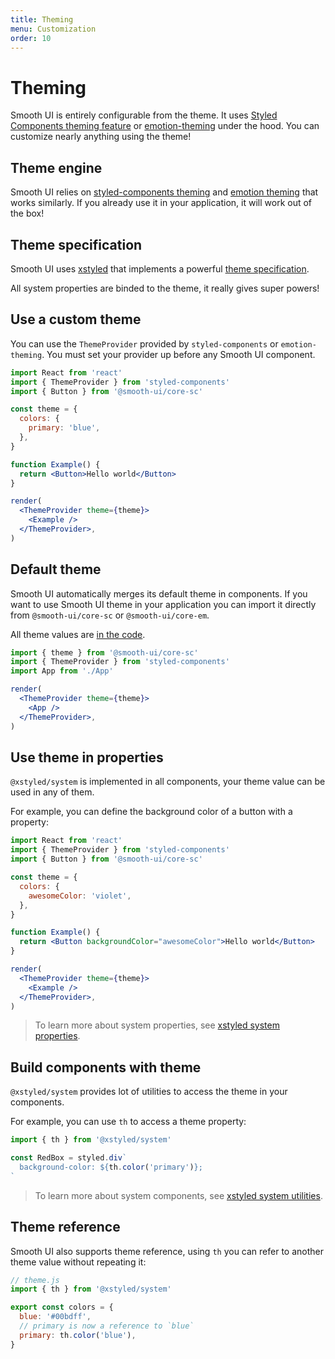 ```yaml
---
title: Theming
menu: Customization
order: 10
---
```


# Theming

Smooth UI is entirely configurable from the theme. It uses [Styled Components theming feature](https://www.styled-components.com/docs/advanced#theming) or [emotion-theming](https://emotion.sh/docs/theming) under the hood. You can customize nearly anything using the theme!

## Theme engine

Smooth UI relies on [styled-components theming](https://www.styled-components.com/docs/advanced#theming) and [emotion theming](https://emotion.sh/docs/theming) that works similarly. If you already use it in your application, it will work out of the box!

## Theme specification

Smooth UI uses [xstyled](https://www.smooth-code.com/open-source/xstyled/) that implements a powerful [theme specification](https://www.smooth-code.com/open-source/xstyled/docs/theme-specification/).

All system properties are binded to the theme, it really gives super powers!

## Use a custom theme

You can use the `ThemeProvider` provided by `styled-components` or `emotion-theming`. You must set your provider up before any Smooth UI component.

```jsx live noInline
import React from 'react'
import { ThemeProvider } from 'styled-components'
import { Button } from '@smooth-ui/core-sc'

const theme = {
  colors: {
    primary: 'blue',
  },
}

function Example() {
  return <Button>Hello world</Button>
}

render(
  <ThemeProvider theme={theme}>
    <Example />
  </ThemeProvider>,
)
```

## Default theme

Smooth UI automatically merges its default theme in components. If you want to use Smooth UI theme in your application you can import it directly from `@smooth-ui/core-sc` or `@smooth-ui/core-em`.

All theme values are [in the code](https://github.com/smooth-code/smooth-ui/tree/master/packages/shared/core/theme/common).

```jsx
import { theme } from '@smooth-ui/core-sc'
import { ThemeProvider } from 'styled-components'
import App from './App'

render(
  <ThemeProvider theme={theme}>
    <App />
  </ThemeProvider>,
)
```

## Use theme in properties

`@xstyled/system` is implemented in all components, your theme value can be used in any of them.

For example, you can define the background color of a button with a property:

```jsx live noInline
import React from 'react'
import { ThemeProvider } from 'styled-components'
import { Button } from '@smooth-ui/core-sc'

const theme = {
  colors: {
    awesomeColor: 'violet',
  },
}

function Example() {
  return <Button backgroundColor="awesomeColor">Hello world</Button>
}

render(
  <ThemeProvider theme={theme}>
    <Example />
  </ThemeProvider>,
)
```

> To learn more about system properties, see [xstyled system properties](https://www.smooth-code.com/open-source/xstyled/docs/system-props/).

## Build components with theme

`@xstyled/system` provides lot of utilities to access the theme in your components.

For example, you can use `th` to access a theme property:

```jsx
import { th } from '@xstyled/system'

const RedBox = styled.div`
  background-color: ${th.color('primary')};
`
```

> To learn more about system components, see [xstyled system utilities](https://www.smooth-code.com/open-source/xstyled/docs/system-utilities/).

## Theme reference

Smooth UI also supports theme reference, using `th` you can refer to another theme value without repeating it:

```js
// theme.js
import { th } from '@xstyled/system'

export const colors = {
  blue: '#00bdff',
  // primary is now a reference to `blue`
  primary: th.color('blue'),
}
```
